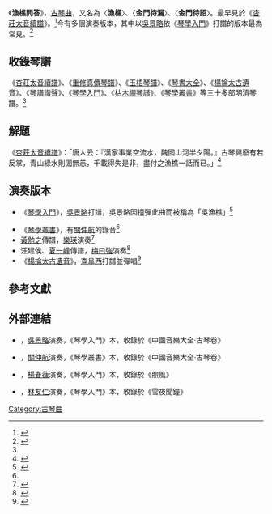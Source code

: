 《'''漁樵問答'''》，[[古琴曲|古琴曲]]，又名為〈'''漁樵'''〉、〈'''金門待漏'''〉、〈'''金門待詔'''〉。最早見於《[[杏莊太音續譜|杏莊太音續譜]]》。<ref name=":0">{{Cite book|title=《存見古琴曲譜輯覽》|editor=查阜西|publisher=文化藝術出版社|year=2007|isbn=9787503931765|location=北京|pages=24}}</ref>今有多個演奏版本，其中以[[吳景略|吳景略]]依《[[琴學入門|琴學入門]]》打譜的版本最為常見。<ref>{{Cite book|title=《古琴考級曲集》|publisher=人民音樂出版社|year=2010|isbn=9787103037768|editor=中國民族管弦樂學會 《全國民族樂器演奏社會藝術水平考級系列叢書》編委會|language=zh-hans}}</ref>

== 收錄琴譜 ==
《[[杏莊太音續譜|杏莊太音續譜]]》、《[[重修真傳琴譜|重修真傳琴譜]]》、《[[玉梧琴譜|玉梧琴譜]]》、《[[琴書大全|琴書大全]]》、《[[楊掄太古遺音|楊掄太古遺音]]》、《[[琴譜諧聲|琴譜諧聲]]》、《[[琴學入門|琴學入門]]》、《[[枯木禪琴譜|枯木禪琴譜]]》、《[[琴學叢書|琴學叢書]]》等三十多部明清琴譜。<ref name=":0" />

== 解題 ==
《[[杏莊太音續譜|杏莊太音續譜]]》：「唐人云：『漢家事業空流水，魏國山河半夕陽。』古琴興廢有若反掌，青山綠水則固無恙，千載得失是非，盡付之漁樵一話而已。」<ref>{{Cite book|title=《杏莊太音續譜》|last=蕭鸞}}</ref>

== 演奏版本 ==
* 《[[琴學入門|琴學入門]]》，[[吳景略|吳景略]]打譜，吳景略因擅彈此曲而被稱為「吳漁樵」<ref name=":02">{{Cite book|title=《中國音樂大全‧古琴卷》|publisher=中国唱片上海公司}}</ref>

* 《[[琴學叢書|琴學叢書]]》，有[[關仲航|關仲航]]的錄音<ref name=":02" />
* [[黃勉之|黃勉之]]傳譜，[[樂瑛|樂瑛]]演奏<ref>{{Cite book|title=《絕響——國鵬輯近世琴人音像遺珍》|author=國鵬|publisher=山西音像出版社|year=2017}}</ref>
* 汪建侯、[[夏一峰|夏一峰]]傳譜，[[梅曰強|梅曰強]]演奏<ref>{{Cite book|title=《移雲齋心旨》|last=梅曰強|publisher=江蘇電子音像|year=2006}}</ref>
*《[[楊掄太古遺音|楊掄太古遺音]]》，[[查阜西|查阜西]]打譜並彈唱<ref>{{Cite book|title=《查阜西琴學藝術》|last=查阜西|publisher=龍音製作|location=香港}}</ref>

==參考文獻==
{{reflist}}

==外部連結==
*{{YouTube|PaL2vap3ALw|〈漁樵問答〉}}，[[吳景略|吳景略]]演奏，《琴學入門》本，收錄於《中國音樂大全‧古琴卷》
*{{YouTube|XYnONRW5oyk|〈漁樵問答〉}}，[[關仲航|關仲航]]演奏，《琴學叢書》本，收錄於《中國音樂大全‧古琴卷》
*{{YouTube|RdoP8YnV_Cc|〈漁樵問答〉}}，[[楊春薇|楊春薇]]演奏，《琴學入門》本，收錄於《煦風》
*{{YouTube|2nbo3GeYNDY|〈漁樵問答〉}}，[[林友仁|林友仁]]演奏，《琴學入門》本，收錄於《雪夜聞鐘》

[[Category:古琴曲|Category:古琴曲]]